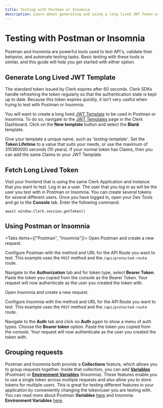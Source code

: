 ```yaml
---
title: Testing with Postman or Insomnia
description: Learn about generating and using a long lived JWT Token with Postman or Insomnia.
---
```


# Testing with Postman or Insomnia

Postman and Insomnia are powerful tools used to test API's, validate their behavior, and automate testing tasks. Basic testing with these tools is similar, and this guide will help you get started with either option.

## Generate Long Lived JWT Template

The standard token issued by Clerk expires after 60 seconds. Clerk SDKs handle refreshing the token regularly so that the authentication state is kept up to date. Because this token expires quickly, it isn't very useful when trying to test with Postman or Insomnia.

You will want to create a long lived [JWT Template](/docs/backend-requests/making/jwt-templates) to be used in Postman or Insomnia. To do so, navigate to the [JWT Templates](https://dashboard.clerk.com/last-active?path=jwt-templates) page in the Clerk Dashboard. Click on the **New template** button and select the **Blank** template.

<Images
  src="/docs/images/testing/blank-jwt-template.webp"
  width={3024}
  height={1654}
  alt="The JWT Template page in the Clerk Dashboard. The 'New template' button was clicked, in the modal that opened, the 'Blank' template is hovered over."
/>

Give your template a unique name, such as *'testing-template'*. Set the **Token Lifetime** to a value that suits your needs, or use the maximum of 315360000 seconds (10 years). If your normal token has Claims, then you can add the same Claims to your JWT Template.

<Images
  src="/docs/images/testing/testing-template.webp"
  width={2492}
  height={1400}
  alt="Creating a JWT Template in the Clerk Dashboard"
/>

## Fetch Long Lived Token

Visit your frontend that is using the same Clerk Application and instance that you want to test. Log in as a user. The user that you log in as will be the user you test with in Postman or Insomnia. You can create several tokens for several different users. Once you have logged in, open your Dev Tools and go to the **Console** tab. Enter the following command:

```
await window.Clerk.session.getToken()
```

<Images
src="/docs/images/testing/get-token-from-console.webp"
width={1075}
height={479}
alt="The Dev Tools Console with the command 'await window.Clerk.session.getToken()' entered. The token is logged to the console."
/>

## Using Postman or Insomnia

<Tabs items={["Postman", "Insomnia"]}>
<Tab>
Open Postman and create a new request.

<Images
  src="/docs/images/testing/postman-new-request.webp"
  width={2552}
  height={1592}
  alt="The Postman app with a red arrow pointing at the plus icon in the top left corner."
/>

Configure Postman with the method and URL for the API Route you want to test. This example uses the `POST` method and the `/api/protected-route` route. 

<Images
  src="/docs/images/testing/postman-configure-request.webp"
  width={2552}
  height={1592}
  alt="The Postman app with a red box around the method and URL field."
/>

Navigate to the **Authorization** tab and for token type, select **Bearer Token**. Paste the token you copied from the console as the Bearer Token. Your request will now authenticate as the user you created the token with.

<Images
  src="/docs/images/testing/postman-bearer-token.webp"
  width={2552}
  height={1592}
  alt="The Postman app with the first red arrow pointing at the Authorization tab, the second red arrow pointing at the token type with 'Bearer token' chosen, and a third red arrow pointing at the token field with the token pasted in."
/>
</Tab>

<Tab>
Open Insomnia and create a new request. 

<Images
  src="/docs/images/testing/insomnia-new-request.webp"
  width={2552}
  height={1430}
  alt="The Insomnia app with a red arrow pointing at the 'New HTTP Request' button."
/>

Configure Insomnia with the method and URL for the API Route you want to test. This example uses the `POST` method and the `/api/protected-route` route. 

<Images
  src="/docs/images/testing/insomnia-configure-request.webp"
  width={2552}
  height={1430}
  alt="The Insomnia app with a red box around the method and URL field."
/>

Navigate to the **Auth** tab and click on **Auth** again to show a menu of auth types. Choose the **Bearer token** option. Paste the token you copied from the console. Your request will now authenticate as the user you created the token with.

<Images
  src="/docs/images/testing/insomnia-bearer-token.webp"
  width={2552}
  height={1430}
  alt="The Insomnia app with the first red arrow pointing at the Auth tab which has been switched to the 'Bearer token' option. The second red arrow points at the token field with the token pasted in."
/>
</Tab>
</Tabs>

## Grouping requests

Postman and Insomnia both provide a **Collections** feature, which allows you to group requests together. Inside that collection, you can add **[Variables](https://learning.postman.com/docs/sending-requests/variables/)** (Postman) or **[Environment Variables](https://docs.insomnia.rest/insomnia/environment-variables)** (Insomnia). These features enable you to use a single token across multiple requests and also allow you to store tokens for multiple users. This is great for testing different features in your application by conveniently changing the token/user you are testing with. You can read more about Postman **Variables** [here](https://learning.postman.com/docs/sending-requests/variables/) and Insomnia **Environment Variables** [here](https://docs.insomnia.rest/insomnia/environment-variables).

